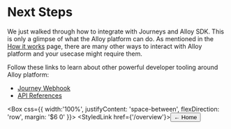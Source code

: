 
# Next Steps

We just walked through how to integrate with Journeys and Alloy SDK. This is only a glimpse of what the Alloy platform can do.
As mentioned in the [How it works]('/quickstart/how-it-works') page, there are many other ways to interact with Alloy platform and your usecase might require them.

Follow these links to learn about other powerful developer tooling around Alloy platform:

- [Journey Webhook]('/webhooks')
- [API References]('/"https://developer.alloy.com/public/docs"')

<Box css={{
    width:'100%',
    justifyContent: 'space-between',
    flexDirection: 'row',
    margin: '$6 0'
}}>
<StyledLink href={'/overview'}><Button color={ButtonColor.secondary} size={ButtonSize.large}> ← Home </Button></StyledLink>
</Box>

